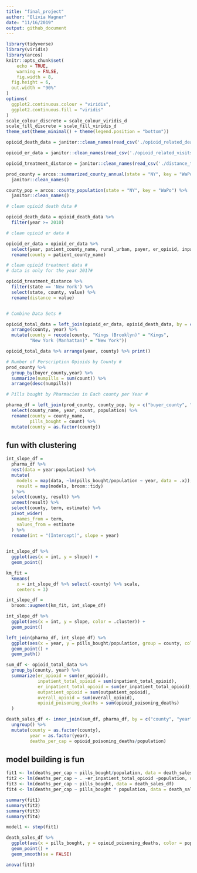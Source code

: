 ```yaml
---
title: "final_project"
author: "Olivia Wagner"
date: "11/16/2019"
output: github_document
---
```


```r
library(tidyverse)
library(viridis)
library(arcos)
knitr::opts_chunk$set(
	echo = TRUE,
	warning = FALSE,
	fig.width = 8, 
  fig.height = 6,
  out.width = "90%"
)
options(
  ggplot2.continuous.colour = "viridis",
  ggplot2.continuous.fill = "viridis"
)
scale_colour_discrete = scale_colour_viridis_d
scale_fill_discrete = scale_fill_viridis_d
theme_set(theme_minimal() + theme(legend.position = "bottom"))
```

```r
opioid_death_data = janitor::clean_names(read_csv('./opioid_related_deaths.csv'))

opioid_er_data = janitor::clean_names(read_csv('./opioid_related_visits.csv'))

opioid_treatment_distance = janitor::clean_names(read_csv('./distance_to_treatment.csv'))
```

```r
prod_county = arcos::summarized_county_annual(state = "NY", key = "WaPo") %>% 
  janitor::clean_names()

county_pop = arcos::county_population(state = "NY", key = "WaPo") %>% 
  janitor::clean_names()
```


```r

# clean opioid death data #

opioid_death_data = opioid_death_data %>% 
  filter(year >= 2010) 

# clean opioid er data #

opioid_er_data = opioid_er_data %>% 
  select(year, patient_county_name, rural_urban, payer, er_opioid, inpatient_total_opioid, er_inpatient_total_opioid, outpatient_opioid, overall_opioid) %>%
  rename(county = patient_county_name)

# clean opioid treatment data #
# data is only for the year 2017#

opioid_treatment_distance %>% 
  filter(state == 'New York') %>%
  select(state, county, value) %>%
  rename(distance = value) 


# Combine Data Sets #

opioid_total_data = left_join(opioid_er_data, opioid_death_data, by = c('county', 'year')) %>% 
  arrange(county, year) %>% 
  mutate(county = recode(county, "Kings (Brooklyn)" = "Kings",
         "New York (Manhattan)" = "New York"))

opioid_total_data %>% arrange(year, county) %>% print()

```

```r
# Number of Perscription Opioids by County #
prod_county %>% 
  group_by(buyer_county,year) %>% 
  summarize(numpills = sum(count)) %>% 
  arrange(desc(numpills))
```

```r

# Pills bought by Pharmacies in Each county per Year #

pharma_df = left_join(prod_county, county_pop, by = c("buyer_county", "year")) %>% 
  select(county_name, year, count, population) %>% 
  rename(county = county_name,
         pills_bought = count) %>% 
  mutate(county = as.factor(county))
```

## fun with clustering

```r
int_slope_df =
  pharma_df %>% 
  nest(data = year:population) %>% 
  mutate(
    models = map(data, ~lm(pills_bought/population ~ year, data = .x)),
    result = map(models, broom::tidy)
  ) %>% 
  select(county, result) %>% 
  unnest(result) %>% 
  select(county, term, estimate) %>% 
  pivot_wider(
    names_from = term,
    values_from = estimate
  ) %>% 
  rename(int = "(Intercept)", slope = year)
  
```

```r
int_slope_df %>% 
  ggplot(aes(x = int, y = slope)) + 
  geom_point()
```
```r
km_fit = 
  kmeans(
    x = int_slope_df %>% select(-county) %>% scale, 
    centers = 3)

int_slope_df =
  broom::augment(km_fit, int_slope_df)
```

```r
int_slope_df %>% 
  ggplot(aes(x = int, y = slope, color = .cluster)) +
  geom_point()
```

```r
left_join(pharma_df, int_slope_df) %>% 
  ggplot(aes(x = year, y = pills_bought/population, group = county, color = .cluster)) + 
  geom_point() + 
  geom_path() 
```


```r
sum_df <- opioid_total_data %>% 
  group_by(county, year) %>% 
  summarize(er_opioid = sum(er_opioid),
            inpatient_total_opioid = sum(inpatient_total_opioid),
            er_inpatient_total_opioid = sum(er_inpatient_total_opioid),
            outpatient_opioid = sum(outpatient_opioid),
            overall_opioid = sum(overall_opioid),
            opioid_poisoning_deaths = sum(opioid_poisoning_deaths)
  )
```

```r
death_sales_df <- inner_join(sum_df, pharma_df, by = c("county", "year")) %>% 
  ungroup() %>% 
  mutate(county = as.factor(county),
         year = as.factor(year),
         deaths_per_cap = opioid_poisoning_deaths/population)
```

## model building is fun

```r
fit1 <- lm(deaths_per_cap ~ pills_bought/population, data = death_sales_df)
fit2 <- lm(deaths_per_cap ~ . -er_inpatient_total_opioid -population, data = death_sales_df)
fit3 <- lm(deaths_per_cap ~ pills_bought, data = death_sales_df)
fit4 <- lm(deaths_per_cap ~ pills_bought * population, data = death_sales_df)
```

```r
summary(fit1)
summary(fit2)
summary(fit3)
summary(fit4)
```

```r
model1 <- step(fit1)
```


```r
death_sales_df %>% 
  ggplot(aes(x = pills_bought, y = opioid_poisoning_deaths, color = population)) +
  geom_point() +
  geom_smooth(se = FALSE)
```


```r
anova(fit1)
```

